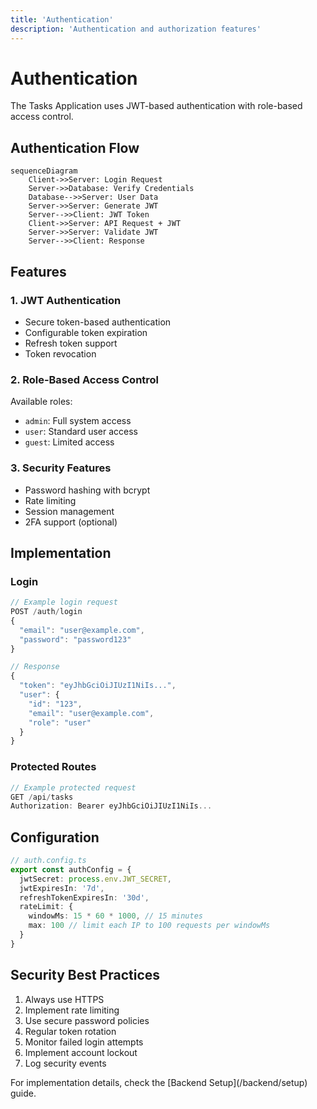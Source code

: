 ```yaml
---
title: 'Authentication'
description: 'Authentication and authorization features'
---
```


# Authentication

The Tasks Application uses JWT-based authentication with role-based access control.

## Authentication Flow

```mermaid
sequenceDiagram
    Client->>Server: Login Request
    Server->>Database: Verify Credentials
    Database-->>Server: User Data
    Server->>Server: Generate JWT
    Server-->>Client: JWT Token
    Client->>Server: API Request + JWT
    Server->>Server: Validate JWT
    Server-->>Client: Response
```

## Features

### 1. JWT Authentication

- Secure token-based authentication
- Configurable token expiration
- Refresh token support
- Token revocation

### 2. Role-Based Access Control

Available roles:
- `admin`: Full system access
- `user`: Standard user access
- `guest`: Limited access

### 3. Security Features

- Password hashing with bcrypt
- Rate limiting
- Session management
- 2FA support (optional)

## Implementation

### Login

```typescript
// Example login request
POST /auth/login
{
  "email": "user@example.com",
  "password": "password123"
}

// Response
{
  "token": "eyJhbGciOiJIUzI1NiIs...",
  "user": {
    "id": "123",
    "email": "user@example.com",
    "role": "user"
  }
}
```

### Protected Routes

```typescript
// Example protected request
GET /api/tasks
Authorization: Bearer eyJhbGciOiJIUzI1NiIs...
```

## Configuration

```typescript
// auth.config.ts
export const authConfig = {
  jwtSecret: process.env.JWT_SECRET,
  jwtExpiresIn: '7d',
  refreshTokenExpiresIn: '30d',
  rateLimit: {
    windowMs: 15 * 60 * 1000, // 15 minutes
    max: 100 // limit each IP to 100 requests per windowMs
  }
}
```

## Security Best Practices

1. Always use HTTPS
2. Implement rate limiting
3. Use secure password policies
4. Regular token rotation
5. Monitor failed login attempts
6. Implement account lockout
7. Log security events

<Note>
  For implementation details, check the [Backend Setup](/backend/setup) guide.
</Note> 